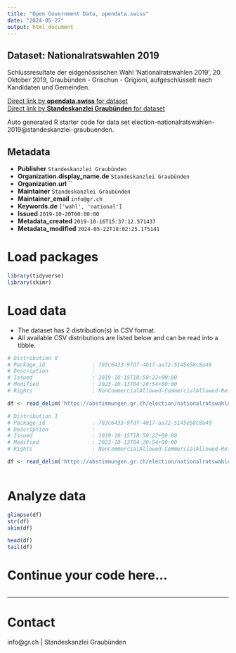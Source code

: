```yaml
---
title: "Open Government Data, opendata.swiss"
date: "2024-05-27"
output: html_document
---
```


## Dataset: Nationalratswahlen 2019

Schlussresultate der eidgenössischen Wahl 'Nationalratswahlen 2019', 20. Oktober 2019, Graubünden - Grischun - Grigioni, aufgeschlüsselt nach Kandidaten und Gemeinden.

[Direct link by **opendata.swiss** for dataset](https://opendata.swiss/de/dataset/nationalratswahlen-20191)<br>
[Direct link by **Standeskanzlei Graubünden** for dataset](https://abstimmungen.gr.ch/election/nationalratswahlen-2019/data)

Auto generated R starter code for data set election-nationalratswahlen-2019@standeskanzlei-graubuenden.

## Metadata

- **Publisher** `Standeskanzlei Graubünden`
- **Organization.display_name.de** `Standeskanzlei Graubünden`
- **Organization.url** ``
- **Maintainer** `Standeskanzlei Graubünden`
- **Maintainer_email** `info@gr.ch`
- **Keywords.de** `['wahl', 'national']`
- **Issued** `2019-10-20T00:00:00`
- **Metadata_created** `2019-10-16T15:37:12.571437`
- **Metadata_modified** `2024-05-22T18:02:25.175141`


# Load packages

```r

library(tidyverse)
library(skimr)

```

# Load data

-   The dataset has 2 distribution(s) in CSV format.
-   All available CSV distributions are listed below and can be read into a tibble.

```r

# Distribution 0
# Package_id               : 703c6433-9fdf-4017-aa72-5145e58c8a49
# Description              : 
# Issued                   : 2019-10-15T18:50:22+00:00
# Modified                 : 2023-10-13T04:20:54+00:00
# Rights                   : NonCommercialAllowed-CommercialAllowed-ReferenceRequired

df <- read_delim('https://abstimmungen.gr.ch/election/nationalratswahlen-2019/data-parties-csv')

# Distribution 1
# Package_id               : 703c6433-9fdf-4017-aa72-5145e58c8a49
# Description              : 
# Issued                   : 2019-10-15T18:50:22+00:00
# Modified                 : 2023-10-13T04:20:54+00:00
# Rights                   : NonCommercialAllowed-CommercialAllowed-ReferenceRequired

df <- read_delim('https://abstimmungen.gr.ch/election/nationalratswahlen-2019/data-csv')



```

# Analyze data

```r

glimpse(df)
str(df)
skim(df)

head(df)
tail(df)

```

# Continue your code here...

```r

```

------------------------------------------------------------------------

# Contact

info@gr.ch | Standeskanzlei Graubünden
